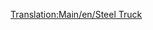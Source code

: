 [[Translation:Main/en/Steel Truck]]{{Template:Vagones/Es
|Imagen=[[File:en/Steeltruck.png]]
|Nombre=Vagón de Acero
|PrecioNormal=2.296 € (1.148 £)
|PesoNormal=18 / 38 t
|CapacidadNormal=20 t de acero
|PrecioMono="
|PesoMono=18 / 43 t
|CapacidadMono=25 t de acero
|PrecioMag="
|PesoMag=18 / 45 t
|CapacidadMag=27 t de acero
|Descripción=el '''vagón de acero''' es el más adecuado para transportar el [[Main/es/Acero|acero]] que se fabrica en la [[Main/es/Acería|acería]] hasta la [[Main/es/Fábrica|fábrica]]. Sólo está disponible en el clima [[Main/en/Clima/Es#Templado|templado]].
}}